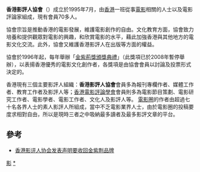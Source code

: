 {{Infobox Non-profit
| Non-profit_name = 香港影評人協會<br><small>Hong Kong Film Critics Association</small>
| Non-profit_type = 
| founded_date = 1995年7月
| founder = 
| location = {{HK}}
| key_people = 
| area_served = 
| focus = 
| method = 
| revenue = 
| num_employees = 
| Non-profit_slogan = 
| homepage =  
}}
'''香港影評人協會'''（{{lang-en|Hong Kong Film Critics Association}}）成立於1995年7月，由[[香港|香港]]一班從事[[電影|電影]]相關的人士以及電影評論家組成，現有會員70多人。

協會宗旨是推動香港的電影發展，維護電影創作的自由。文化教育方面，協會致力培養和提供觀眾對電影的興趣，和欣賞電影的水平，藉此加強香港與其他地方的電影文化交流。此外，協會又維護香港影評人在出版等方面的權益。

協會於1996年起，每年舉辦「[[香港電影金紫荊獎|金紫荊獎頒獎典禮]]」（此獎項已於2008年暫停舉辦），以表揚香港優秀的電影文化創作者，各獎項是由協會會員以討論及投票形式決定的。

香港現有三個主要影評人組織：'''香港影評人協會'''會員多為報刊專欄作者、媒體工作者、教育工作者及影評人等；[[香港電影評論學會|香港電影評論學會]]會員則多為電影節目策劃、電影研究工作者、電影學者、電影工作者、文化人及影評人等。
[[電影圈|電影圈]]的作者由超過七十名各界人士的素人影評人所組成，當中不乏電影業界人士，由於電影圈的投稿要度求相對自由，所以是現時三者之中吸納最多讀者及最多影評文章的平台。

==參考==
*[https://web.archive.org/web/20140903140337/http://ent.163.com/07/1017/17/3R1A2IEE00032DGD.html 香港影评人协会发表声明要收回金紫荆品牌]
{{香港電影}}
{{HK-media-stub}}
[[Category:香港電影業團體|影]]
[[Category:香港影評人|*]]